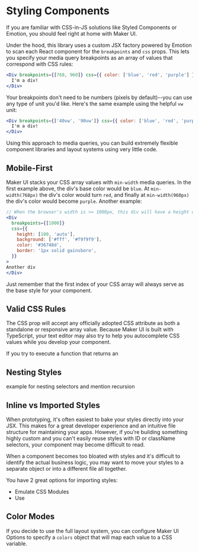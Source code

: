 # Styling Components

If you are familiar with CSS-in-JS solutions like Styled Components or Emotion, you should feel right at home with Maker UI.

Under the hood, this library uses a custom JSX factory powered by Emotion to scan each React component for the `breakpoints` and `css` props. This lets you specify your media query breakpoints as an array of values that correspond with CSS rules:

```jsx
<Div breakpoints={[768, 960]} css={{ color: ['blue', 'red', 'purple'] }}>
  I'm a div!
</Div>
```

Your breakpoints don't need to be numbers (pixels by default)--you can use any type of unit you'd like. Here's the same example using the helpful `vw` unit:

```jsx
<Div breakpoints={['40vw', '90vw']} css={{ color: ['blue', 'red', 'purple'] }}>
  I'm a div!
</Div>
```

Using this approach to media queries, you can build extremely flexible component libraries and layout systems using very little code.

## Mobile-First

Maker UI stacks your CSS array values with `min-width` media queries. In the first example above, the div's base color would be `blue`. At `min-width(768px)` the div's color would turn `red`, and finally at `min-width(960px)` the div's color would become `purple`. Another example:

```jsx
// When the browser's width is >= 1000px, this div will have a height of `auto` and a background of `#f9f9f9`
<Div 
  breakpoints={[1000]} 
  css={{ 
    height: [100, 'auto'], 
    background: ['#fff', '#f9f9f9'],
    color: '#36748d',
    border: '1px solid gainsboro',
  }}
>
Another div
</Div>
```

Just remember that the first index of your CSS array will always serve as the base style for your component.

## Valid CSS Rules

The CSS prop will accept any officially adopted CSS attribute as both a standalone or responsive array value. Because Maker UI is built with TypeScript, your text editor may also try to help you autocomplete CSS values while you develop your component.

If you try to execute a function that returns an 

## Nesting Styles

example for nesting selectors and mention recursion

## Inline vs Imported Styles

When prototyping, it's often easiest to bake your styles directly into your JSX. This makes for a great developer experience and an intuitive file structure for maintaining your apps. However, if you're building something highly custom and you can't easily reuse styles with ID or className selectors, your component may become difficult to read. 

When a component becomes too bloated with styles and it's difficult to identify the actual business logic, you may want to move your styles to a separate object or into a different file all together. 

You have 2 great options for importing styles:
- Emulate CSS Modules
- Use 

## Color Modes

If you decide to use the full layout system, you can configure Maker UI Options to specify a `colors` object that will map each value to a CSS variable.